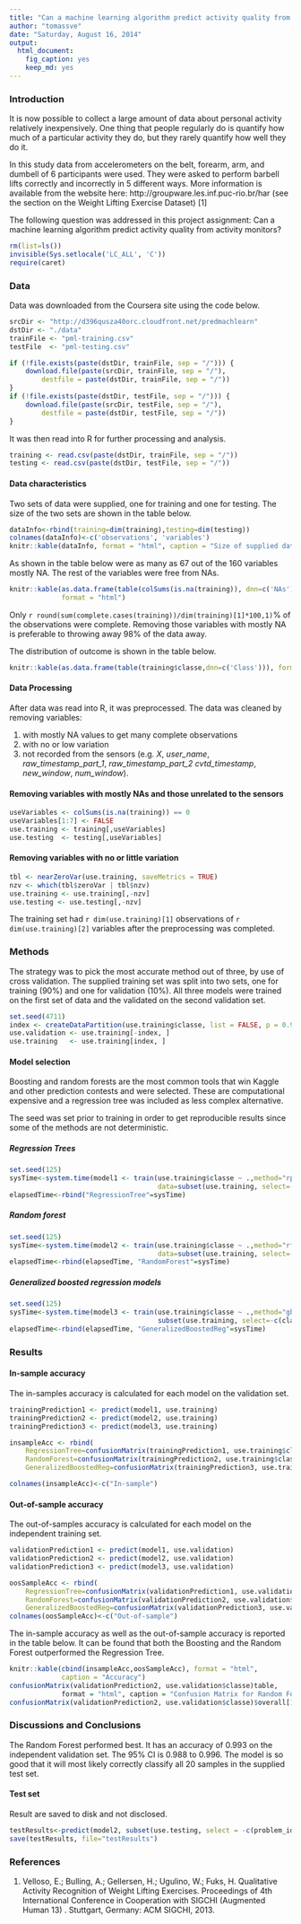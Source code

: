 ```yaml
---
title: "Can a machine learning algorithm predict activity quality from activity monitors?"
author: "tomassve"
date: "Saturday, August 16, 2014"
output:
  html_document:
    fig_caption: yes
    keep_md: yes
---
```


### Introduction
It is now possible to collect a large amount of data about personal activity relatively inexpensively. One thing that people regularly do is quantify how much of a particular activity they do, but they rarely quantify how well they do it. 

In this study data from accelerometers on the belt, forearm, arm, and dumbell of 6 participants were used. They were asked to perform barbell lifts correctly and incorrectly in 5 different ways. More information is available from the website here: http://groupware.les.inf.puc-rio.br/har (see the section on the Weight Lifting Exercise Dataset) [1]

The following question was addressed in this project assignment: Can a machine learning algorithm predict activity quality from activity monitors?


```r
rm(list=ls())
invisible(Sys.setlocale('LC_ALL', 'C'))
require(caret)
```

### Data

Data was downloaded from the Coursera site using the code below.
 
```r
srcDir <- "http://d396qusza40orc.cloudfront.net/predmachlearn"
dstDir <- "./data"
trainFile <- "pml-training.csv" 
testFile  <- "pml-testing.csv"

if (!file.exists(paste(dstDir, trainFile, sep = "/"))) {
    download.file(paste(srcDir, trainFile, sep = "/"), 
        destfile = paste(dstDir, trainFile, sep = "/"))
}
if (!file.exists(paste(dstDir, testFile, sep = "/"))) {
    download.file(paste(srcDir, testFile, sep = "/"), 
        destfile = paste(dstDir, testFile, sep = "/"))
}
```


It was then read into R for further processing and analysis. 

```r
training <- read.csv(paste(dstDir, trainFile, sep = "/"))
testing <- read.csv(paste(dstDir, testFile, sep = "/"))
```


#### Data characteristics

Two sets of data were supplied, one for training and one for testing. The size of the two sets are shown in the table below.

```r
dataInfo<-rbind(training=dim(training),testing=dim(testing))
colnames(dataInfo)<-c('observations', 'variables')
knitr::kable(dataInfo, format = "html", caption = "Size of supplied data sets")
```

As shown in the table below were as many as 67 out of the 160 variables mostly NA. 
The rest of the variables were free from NAs.

```r
knitr::kable(as.data.frame(table(colSums(is.na(training)), dnn=c('NAs'))),
             format = "html")
```
Only `r round(sum(complete.cases(training))/dim(training)[1]*100,1)`% of the 
observations were complete.  Removing those variables with mostly 
NA is preferable to throwing away 98% of the data away.

The distribution of outcome is shown in the table below.

```r
knitr::kable(as.data.frame(table(training$classe,dnn=c('Class'))), format = "html" )
```


#### Data Processing
After data was read into R, it was preprocessed. The data was cleaned by removing variables:

1. with mostly NA values to get many complete observations
2. with no or low variation
3. not recorded from the sensors (e.g. *X*, *user_name*, *raw_timestamp_part_1*, 
*raw_timestamp_part_2* *cvtd_timestamp*, *new_window*, *num_window*).


#### Removing variables with mostly NAs and those unrelated to the sensors

```r
useVariables <- colSums(is.na(training)) == 0
useVariables[1:7] <- FALSE
use.training <- training[,useVariables]
use.testing  <- testing[,useVariables]
```

#### Removing variables with no or little variation

```r
tbl <- nearZeroVar(use.training, saveMetrics = TRUE)
nzv <- which(tbl$zeroVar | tbl$nzv)
use.training <- use.training[,-nzv]
use.testing <- use.testing[,-nzv]
```

The training set had `r dim(use.training)[1]` observations of 
`r dim(use.training)[2]` variables after the preprocessing was completed.

### Methods
The strategy was to pick the most accurate method out of three, by use of 
cross validation. The supplied training set was split into two sets, one for
training (90%) and one for validation (10%). All three models were trained 
on the first set of data and the validated on the second validation set.


```r
set.seed(4711)
index <- createDataPartition(use.training$classe, list = FALSE, p = 0.9)
use.validation <- use.training[-index, ]
use.training   <- use.training[index, ]
```


#### Model selection
Boosting and random forests are the most common tools that win Kaggle and other
prediction contests and were selected. These are computational expensive and
a regression tree was included as less complex alternative.

The seed was set prior to training in order to get reproducible results
since some of the methods are not deterministic.

##### Regression Trees
```r
set.seed(125)
sysTime<-system.time(model1 <- train(use.training$classe ~ .,method="rpart",
                                     data=subset(use.training, select=-c(classe))))
elapsedTime<-rbind("RegressionTree"=sysTime)
```


##### Random forest
```r
set.seed(125)
sysTime<-system.time(model2 <- train(use.training$classe ~ .,method="rf",
                                     data=subset(use.training, select=-c(classe))))
elapsedTime<-rbind(elapsedTime, "RandomForest"=sysTime)
```


##### Generalized boosted regression models
```r
set.seed(125)
sysTime<-system.time(model3 <- train(use.training$classe ~ .,method="gbm", 
                                     subset(use.training, select=-c(classe)), verbose=FALSE))
elapsedTime<-rbind(elapsedTime, "GeneralizedBoostedReg"=sysTime)
```

### Results

#### In-sample accuracy
The in-samples accuracy is calculated for each model on the validation set. 
```r
trainingPrediction1 <- predict(model1, use.training)
trainingPrediction2 <- predict(model2, use.training)
trainingPrediction3 <- predict(model3, use.training)

insampleAcc <- rbind(
    RegressionTree=confusionMatrix(trainingPrediction1, use.training$classe)$overall[1],
    RandomForest=confusionMatrix(trainingPrediction2, use.training$classe)$overall[1],
    GeneralizedBoostedReg=confusionMatrix(trainingPrediction3, use.training$classe)$overall[1])

colnames(insampleAcc)<-c("In-sample")
```


#### Out-of-sample accuracy
The out-of-samples accuracy is calculated for each model on the independent training set.
```r
validationPrediction1 <- predict(model1, use.validation)
validationPrediction2 <- predict(model2, use.validation)
validationPrediction3 <- predict(model3, use.validation)

oosSampleAcc <- rbind(
    RegressionTree=confusionMatrix(validationPrediction1, use.validation$classe)$overall[1],
    RandomForest=confusionMatrix(validationPrediction2, use.validation$classe)$overall[1],
    GeneralizedBoostedReg=confusionMatrix(validationPrediction3, use.validation$classe)$overall[1])
colnames(oosSampleAcc)<-c("Out-of-sample")
```

The in-sample accuracy as well as the out-of-sample accuracy is reported in the
table below. It can be found that both the Boosting and the Random Forest 
outperformed the Regression Tree.

```r
knitr::kable(cbind(insampleAcc,oosSampleAcc), format = "html",
             caption = "Accuracy")
confusionMatrix(validationPrediction2, use.validation$classe)table, 
             format = "html", caption = "Confusion Matrix for Random Forest")
confusionMatrix(validationPrediction2, use.validation$classe)$overall[1:4]
```


### Discussions and Conclusions
The Random Forest performed best. It has an accuracy of 0.993 on the independent 
validation set. The 95% CI is 0.988 to 0.996. The model is so good that it will
most likely correctly classify all 20 samples in the supplied test set.

#### Test set
Result are saved to disk and not disclosed.

```r
testResults<-predict(model2, subset(use.testing, select = -c(problem_id)))
save(testResults, file="testResults")
```


### References

1. Velloso, E.; Bulling, A.; Gellersen, H.; Ugulino, W.; Fuks, H. Qualitative Activity Recognition of Weight Lifting Exercises. Proceedings of 4th International Conference in Cooperation with SIGCHI (Augmented Human 13) . Stuttgart, Germany: ACM SIGCHI, 2013.
